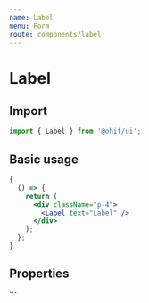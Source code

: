 ```yaml
---
name: Label
menu: Form
route: components/label
---
```



# Label

## Import

```javascript
import { Label } from '@ohif/ui';
```

## Basic usage

```jsx live
{
  () => {
    return (
      <div className="p-4">
        <Label text="Label" />
      </div>
    );
  };
}
```

## Properties

<Props of={Label} />
```
